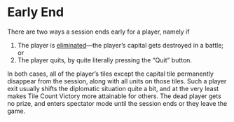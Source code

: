# Early End

There are two ways a session ends early for a player, namely if

1. The player is [eliminated](/wiki/war/elimination)—the player’s capital gets destroyed in a battle; or
2. The player quits, by quite literally pressing the “Quit” button.

In both cases, all of the player’s tiles except the capital tile permanently disappear from the session, along with all units on those tiles. Such a player exit usually shifts the diplomatic situation quite a bit, and at the very least makes Tile Count Victory more attainable for others. The dead player gets no prize, and enters spectator mode until the session ends or they leave the game.